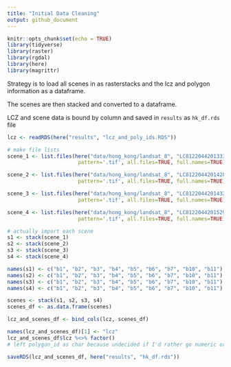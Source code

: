 ```yaml
---
title: "Initial Data Cleaning"
output: github_document
---
```


```r
knitr::opts_chunk$set(echo = TRUE)
library(tidyverse)
library(raster)
library(rgdal)
library(here)
library(magrittr)
```

Strategy is to load all scenes in as rasterstacks and the lcz and polygon information as a dataframe.

The scenes are then stacked and converted to a dataframe.

LCZ and scene data is bound by column and saved in `results` as `hk_df.rds` file

```r
lcz <- readRDS(here("results", "lcz_and_poly_ids.RDS"))

# make file lists
scene_1 <- list.files(here("data/hong_kong/landsat_8", "LC81220442013333LGN00"),
                       pattern='.tif', all.files=TRUE, full.names=TRUE)

scene_2 <- list.files(here("data/hong_kong/landsat_8", "LC81220442014288LGN00"),
                       pattern='.tif', all.files=TRUE, full.names=TRUE)

scene_3 <- list.files(here("data/hong_kong/landsat_8", "LC81220442014320LGN00"),
                       pattern='.tif', all.files=TRUE, full.names=TRUE)

scene_4 <- list.files(here("data/hong_kong/landsat_8", "LC81220442015291LGN00"),
                       pattern='.tif', all.files=TRUE, full.names=TRUE)

# actually import each scene
s1 <- stack(scene_1)
s2 <- stack(scene_2)
s3 <- stack(scene_3)
s4 <- stack(scene_4)
```



```r
names(s1) <- c("b1", "b2", "b3", "b4", "b5", "b6", "b7", "b10", "b11")
names(s2) <- c("b1", "b2", "b3", "b4", "b5", "b6", "b7", "b10", "b11")
names(s3) <- c("b1", "b2", "b3", "b4", "b5", "b6", "b7", "b10", "b11")
names(s4) <- c("b1", "b2", "b3", "b4", "b5", "b6", "b7", "b10", "b11")
```


```r
scenes <- stack(s1, s2, s3, s4)
scenes_df <- as.data.frame(scenes)
```

```r
lcz_and_scenes_df <- bind_cols(lcz, scenes_df)
```

```r
names(lcz_and_scenes_df)[1] <- "lcz"
lcz_and_scenes_df$lcz %<>% factor()
# left polygon_id as char because undecided if I'd rather go numeric or factor
```


```r
saveRDS(lcz_and_scenes_df, here("results", "hk_df.rds"))
```


